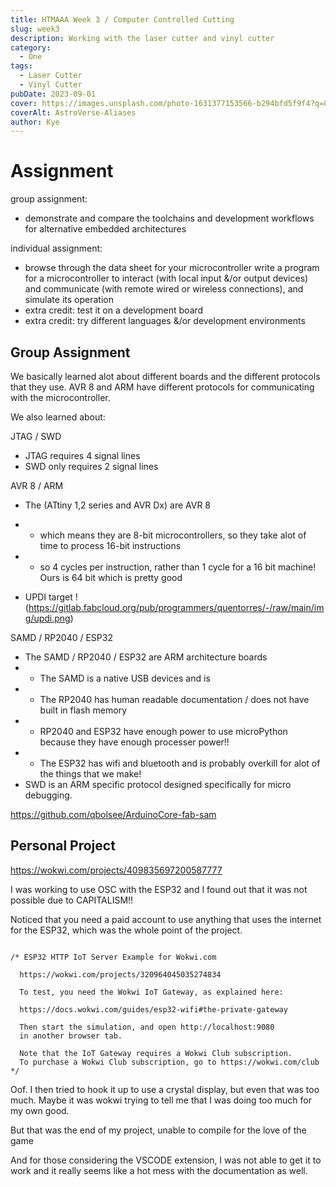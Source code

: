 ```yaml
---
title: HTMAAA Week 3 / Computer Controlled Cutting
slug: week3
description: Working with the laser cutter and vinyl cutter
category:
  - One
tags:
  - Laser Cutter
  - Vinyl Cutter
pubDate: 2023-09-01
cover: https://images.unsplash.com/photo-1631377153566-b294bfd5f9f4?q=80&w=1960&h=1102&auto=format&fit=crop&q=60&ixlib=rb-4.0.3&ixid=M3wxMjA3fDB8MHxzZWFyY2h8MjR8fGNvbXB1dGVyJTIwY2FkfGVufDB8fDB8fHww
coverAlt: AstroVerse-Aliases
author: Kye
---
```




# Assignment

group assignment:

- demonstrate and compare the toolchains and development workflows for alternative embedded architectures

individual assignment:

- browse through the data sheet for your microcontroller write a program for a microcontroller to interact (with local input &/or output devices) and communicate (with remote wired or wireless connections), and simulate its operation
- extra credit: test it on a development board
- extra credit: try different languages &/or development environments

## Group Assignment

We basically learned alot about different boards and the different protocols that they use.
AVR 8 and ARM have different protocols for communicating with the microcontroller.

<OptimizedCover src={boards} alt="attiny" />

We also learned about:

JTAG / SWD

- JTAG requires 4 signal lines
- SWD only requires 2 signal lines

AVR 8 / ARM

- The (ATtiny 1,2 series and AVR Dx) are AVR 8
- - which means they are 8-bit microcontrollers, so they take alot of time to process 16-bit instructions
- - so 4 cycles per instruction, rather than 1 cycle for a 16 bit machine! Ours is 64 bit which is pretty good

- UPDI target !(https://gitlab.fabcloud.org/pub/programmers/quentorres/-/raw/main/img/updi.png)

<OptimizedCover src={attiny} alt="attiny" />

SAMD / RP2040 / ESP32

- The SAMD / RP2040 / ESP32 are ARM architecture boards
- - The SAMD is a native USB devices and is
- - The RP2040 has human readable documentation / does not have built in flash memory
- - RP2040 and ESP32 have enough power to use microPython because they have enough processer power!!
- - The ESP32 has wifi and bluetooth and is probably overkill for alot of the things that we make!
- SWD is an ARM specific protocol designed specifically for micro debugging.

https://github.com/qbolsee/ArduinoCore-fab-sam

## Personal Project

https://wokwi.com/projects/409835697200587777

I was working to use OSC with the ESP32 and I found out that it was not possible due to CAPITALISM!!

Noticed that you need a paid account to use anything that uses the internet for the ESP32, which was the whole point of the project.

```

/* ESP32 HTTP IoT Server Example for Wokwi.com

  https://wokwi.com/projects/320964045035274834

  To test, you need the Wokwi IoT Gateway, as explained here:

  https://docs.wokwi.com/guides/esp32-wifi#the-private-gateway

  Then start the simulation, and open http://localhost:9080
  in another browser tab.

  Note that the IoT Gateway requires a Wokwi Club subscription.
  To purchase a Wokwi Club subscription, go to https://wokwi.com/club
*/
```

Oof.
I then tried to hook it up to use a crystal display, but even that was too much.
Maybe it was wokwi trying to tell me that I was doing too much for my own good.

<OptimizedCover src={long} alt="Compilation too long" />

But that was the end of my project, unable to compile for the love of the game

<OptimizedCover src={final} alt="Compilation too long" />

And for those considering the VSCODE extension, I was not able to get it to work and it really seems like a hot mess with the documentation as well.

